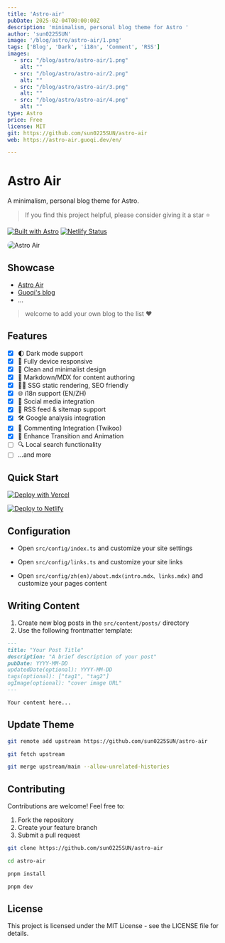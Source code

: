 ```yaml
---
title: 'Astro-air'
pubDate: 2025-02-04T00:00:00Z
description: 'minimalism, personal blog theme for Astro '
author: 'sun0225SUN'
image: '/blog/astro/astro-air/1.png'
tags: ['Blog', 'Dark', 'i18n', 'Comment', 'RSS']
images:
  - src: "/blog/astro/astro-air/1.png"
    alt: ""
  - src: "/blog/astro/astro-air/2.png"
    alt: ""
  - src: "/blog/astro/astro-air/3.png"
    alt: ""
  - src: "/blog/astro/astro-air/4.png"
    alt: ""
type: Astro
price: Free
license: MIT
git: https://github.com/sun0225SUN/astro-air
web: https://astro-air.guoqi.dev/en/

---
```



# Astro Air

A minimalism, personal blog theme for Astro.

> If you find this project helpful, please consider giving it a star ⭐️

[![Built with Astro](https://astro.badg.es/v1/built-with-astro/tiny.svg)](https://astro.build) [![Netlify Status](https://api.netlify.com/api/v1/badges/3e2c71b9-071f-4846-9321-41c949134ebf/deploy-status)](https://app.netlify.com/sites/astro-air/deploys)

<img style="border-radius: 10px;" src="https://cdn.jsdelivr.net/gh/sun0225SUN/astro-air/public/preview.png" alt="Astro Air"  />

## Showcase

- [Astro Air](https://astro-air.guoqi.dev)
- [Guoqi's blog](https://blog.sunguoqi.com)
- ...

> welcome to add your own blog to the list ❤️

## Features

- [x] 🌓 Dark mode support
- [x] 📱 Fully device responsive
- [x] 🎨 Clean and minimalist design
- [x] 📝 Markdown/MDX for content authoring
- [x] 🏄‍♂️ SSG static rendering, SEO friendly
- [x] 🌐 i18n support (EN/ZH)
- [x] 🔗 Social media integration
- [x] 📰 RSS feed & sitemap support
- [x] 🛠️ Google analysis integration
- [x] 💬 Commenting Integration (Twikoo)
- [x] 🎨 Enhance Transition and Animation
- [ ] 🔍 Local search functionality
- [ ] ...and more

## Quick Start

[![Deploy with Vercel](https://vercel.com/button)](https://vercel.com/new/clone?repository-url=https://github.com/sun0225SUN/astro-air)

[![Deploy to Netlify](https://www.netlify.com/img/deploy/button.svg)](https://app.netlify.com/start/deploy?repository=https://github.com/sun0225SUN/astro-air)

## Configuration

- Open `src/config/index.ts` and customize your site settings

- Open `src/config/links.ts` and customize your site links

- Open `src/config/zh(en)/about.mdx(intro.mdx、links.mdx)` and customize your pages content

## Writing Content

1. Create new blog posts in the `src/content/posts/` directory
2. Use the following frontmatter template:

```markdown
---
title: "Your Post Title"
description: "A brief description of your post"
pubDate: YYYY-MM-DD
updatedDate(optional): YYYY-MM-DD
tags(optional): ["tag1", "tag2"]
ogImage(optional): "cover image URL"
---

Your content here...
```

## Update Theme

```bash
git remote add upstream https://github.com/sun0225SUN/astro-air

git fetch upstream

git merge upstream/main --allow-unrelated-histories

```

## Contributing

Contributions are welcome! Feel free to:

1. Fork the repository
2. Create your feature branch
3. Submit a pull request

```bash
git clone https://github.com/sun0225SUN/astro-air

cd astro-air

pnpm install

pnpm dev
```

## License

This project is licensed under the MIT License - see the LICENSE file for details.

